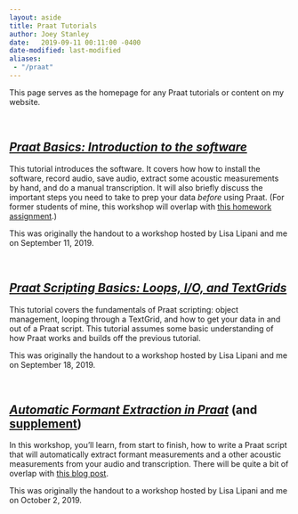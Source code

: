 ```yaml
---
layout: aside
title: Praat Tutorials
author: Joey Stanley
date:   2019-09-11 00:11:00 -0400
date-modified: last-modified
aliases: 
 - "/praat"
---
```


This page serves as the homepage for any Praat tutorials or content on my website. 

<br/>

## [*Praat Basics: Introduction to the software*](/downloads/190911-intro_to_Praat.html)

This tutorial introduces the software. It covers how how to install the software, record audio, save audio, extract some acoustic measurements by hand, and do a manual transcription. It will also briefly discuss the important steps you need to take to prep your data *before* using Praat. (For former students of mine, this workshop will overlap with [this homework assignment](/downloads/190523-Praat_tutorial.pdf).)

:::{.callout-note}
This was originally the handout to a workshop hosted by Lisa Lipani and me on September 11, 2019. 
:::

<br/>

## [*Praat Scripting Basics: Loops, I/O, and TextGrids*](/downloads/190918-praat_scripting.html)

This tutorial covers the fundamentals of Praat scripting: object management, looping through a TextGrid, and how to get your data in and out of a Praat script. This tutorial assumes some basic understanding of how Praat works and builds off the previous tutorial.

:::{.callout-note}
This was originally the handout to a workshop hosted by Lisa Lipani and me on September 18, 2019.
:::

<br/>

## [*Automatic Formant Extraction in Praat*](/downloads/191002-formant_extraction.html) (and [supplement](/downloads/191001-formant_extraction_supplement.html))

In this workshop, you'll learn, from start to finish, how to write a Praat script that will automatically extract formant measurements and a other acoustic measurements from your audio and transcription. There will be quite a bit of overlap with [this blog post](/blog/a-tutorial-on-extracting-formants-in-praat).

:::{.callout-note}
This was originally the handout to a workshop hosted by Lisa Lipani and me on October 2, 2019.
:::